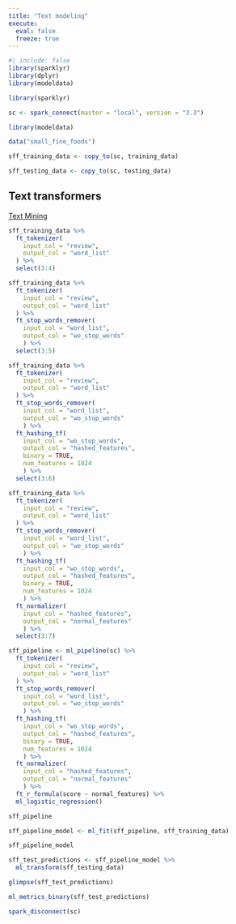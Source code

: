 ```yaml
---
title: "Text modeling"
execute:
  eval: false
  freeze: true
---
```



```r
#| include: false
library(sparklyr)
library(dplyr)
library(modeldata)
```

```r
library(sparklyr)

sc <- spark_connect(master = "local", version = "3.3")
```

```r
library(modeldata)

data("small_fine_foods")

sff_training_data <- copy_to(sc, training_data)

sff_testing_data <- copy_to(sc, testing_data)
```

## Text transformers

[Text Mining](textmining.qmd)

```r
sff_training_data %>% 
  ft_tokenizer(
    input_col = "review",
    output_col = "word_list"
  ) %>% 
  select(3:4)
```

```r
sff_training_data %>% 
  ft_tokenizer(
    input_col = "review",
    output_col = "word_list"
  ) %>% 
  ft_stop_words_remover(
    input_col = "word_list", 
    output_col = "wo_stop_words"
    ) %>% 
  select(3:5) 
```
```r
sff_training_data %>% 
  ft_tokenizer(
    input_col = "review",
    output_col = "word_list"
  ) %>% 
  ft_stop_words_remover(
    input_col = "word_list", 
    output_col = "wo_stop_words"
    ) %>% 
  ft_hashing_tf(
    input_col = "wo_stop_words", 
    output_col = "hashed_features", 
    binary = TRUE, 
    num_features = 1024
    ) %>%
  select(3:6) 
```
```r
sff_training_data %>% 
  ft_tokenizer(
    input_col = "review",
    output_col = "word_list"
  ) %>% 
  ft_stop_words_remover(
    input_col = "word_list", 
    output_col = "wo_stop_words"
    ) %>% 
  ft_hashing_tf(
    input_col = "wo_stop_words", 
    output_col = "hashed_features", 
    binary = TRUE, 
    num_features = 1024
    ) %>%
  ft_normalizer(
    input_col = "hashed_features", 
    output_col = "normal_features"
    ) %>% 
  select(3:7) 
```

```r
sff_pipeline <- ml_pipeline(sc) %>% 
  ft_tokenizer(
    input_col = "review",
    output_col = "word_list"
  ) %>% 
  ft_stop_words_remover(
    input_col = "word_list", 
    output_col = "wo_stop_words"
    ) %>% 
  ft_hashing_tf(
    input_col = "wo_stop_words", 
    output_col = "hashed_features", 
    binary = TRUE, 
    num_features = 1024
    ) %>%
  ft_normalizer(
    input_col = "hashed_features", 
    output_col = "normal_features"
    ) %>% 
  ft_r_formula(score ~ normal_features) %>% 
  ml_logistic_regression()  

sff_pipeline
```

```r
sff_pipeline_model <- ml_fit(sff_pipeline, sff_training_data)

sff_pipeline_model
```

```r
sff_test_predictions <- sff_pipeline_model %>% 
  ml_transform(sff_testing_data) 

glimpse(sff_test_predictions)
```

```r
ml_metrics_binary(sff_test_predictions)
```

```r
spark_disconnect(sc)
```










